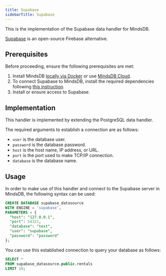 ```yaml
---
title: Supabase
sidebarTitle: Supabase
---
```


This is the implementation of the Supabase data handler for MindsDB.

[Supabase](https://supabase.com/) is an open-source Firebase alternative.

## Prerequisites

Before proceeding, ensure the following prerequisites are met:

1. Install MindsDB [locally via Docker](https://docs.mindsdb.com/setup/self-hosted/docker) or use [MindsDB Cloud](https://cloud.mindsdb.com/).
2. To connect Supabase to MindsDB, install the required dependencies following [this instruction](/setup/self-hosted/docker#install-dependencies).
3. Install or ensure access to Supabase.

## Implementation

This handler is implemented by extending the PostgreSQL data handler.

The required arguments to establish a connection are as follows:

* `user` is the database user.
* `password` is the database password.
* `host` is the host name, IP address, or URL.
* `port` is the port used to make TCP/IP connection.
* `database` is the database name.

## Usage

In order to make use of this handler and connect to the Supabase server in MindsDB, the following syntax can be used:

```sql
CREATE DATABASE supabase_datasource
WITH ENGINE = 'supabase',
PARAMETERS = {
  "host": "127.0.0.1",
  "port": 54321,
  "database": "test",
  "user": "supabase",
  "password": "password"
};
```

You can use this established connection to query your database as follows:

```sql
SELECT *
FROM supabase_datasource.public.rentals
LIMIT 10;
```
